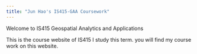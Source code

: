 ```yaml
---
title: "Jun Hao's IS415-GAA Coursework"
---
```


Welcome to IS415 Geospatial Analytics and Applications

This is the course website of IS415 I study this term. you will find my course work on this website.
